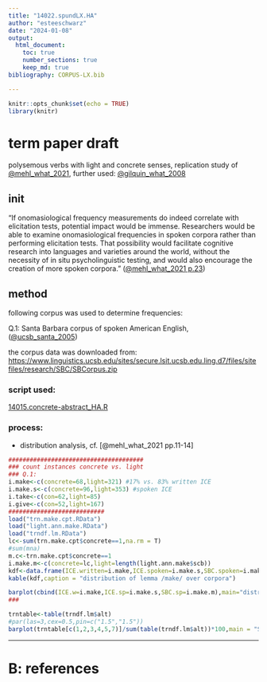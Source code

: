 ```yaml
---
title: "14022.spundLX.HA"
author: "esteeschwarz"
date: "2024-01-08"
output:
  html_document:
    toc: true
    number_sections: true
    keep_md: true
bibliography: CORPUS-LX.bib

---
```


```r
knitr::opts_chunk$set(echo = TRUE)
library(knitr)
```

# term paper draft
polysemous verbs with light and concrete senses, replication study of [@mehl_what_2021](https://doi.org/10.1515/cllt-2017-0039), further used: [@gilquin_what_2008](https://dial.uclouvain.be/pr/boreal/object/boreal:75833)


## init
"If onomasiological frequency measurements do indeed correlate with elicitation tests, 
potential impact would be immense. Researchers would be able to examine onomasiological frequencies in spoken corpora rather than performing elicitation tests. That possibility would facilitate cognitive research into languages and varieties around the world, without the necessity of in situ psycholinguistic testing, and would also encourage the creation of more spoken corpora." ([@mehl_what_2021 p.23](https://doi.org/10.1515/cllt-2017-0039))

## method
following corpus was used to determine frequencies:   

Q.1: Santa Barbara corpus of spoken American English, ([@ucsb_santa_2005](https://www.linguistics.ucsb.edu/research/santa-barbara-corpus))

the corpus data was downloaded from: [https://www.linguistics.ucsb.edu/sites/secure.lsit.ucsb.edu.ling.d7/files/sitefiles/research/SBC/SBCorpus.zip](https://www.linguistics.ucsb.edu/sites/secure.lsit.ucsb.edu.ling.d7/files/sitefiles/research/SBC/SBCorpus.zip)

### script used: 

[14015.concrete-abstract_HA.R](14015.concrete-abstract_HA.R)

### process:

- distribution analysis, cf. [@mehl_what_2021 pp.11-14]

```r
######################################
### count instances concrete vs. light
### Q.1: 
i.make<-c(concrete=68,light=321) #17% vs. 83% written ICE 
i.make.s<-c(concrete=96,light=353) #spoken ICE
i.take<-c(con=62,light=85) 
i.give<-c(con=52,light=167) 
###########################
load("trn.make.cpt.RData")
load("light.ann.make.RData")
load("trndf.lm.RData")
lc<-sum(trn.make.cpt$concrete==1,na.rm = T)
#sum(mna)
m.c<-trn.make.cpt$concrete==1
i.make.m<-c(concrete=lc,light=length(light.ann.make$scb))
kdf<-data.frame(ICE.written=i.make,ICE.spoken=i.make.s,SBC.spoken=i.make.m)
kable(kdf,caption = "distribution of lemma /make/ over corpora")
```

```r
barplot(cbind(ICE.w=i.make,ICE.sp=i.make.s,SBC.sp=i.make.m),main="distribution: lemma /make/",legend.text = c("concrete use","light use"))
###
```

```r
trntable<-table(trndf.lm$alt)
#par(las=3,cex=0.5,pin=c("1.5","1.5"))
barplot(trntable[c(1,2,3,4,5,7)]/sum(table(trndf.lm$alt))*100,main = "SBC concrete /make/ vs. alternate",ylab = "% in corpus")
```


---------

# B: references


